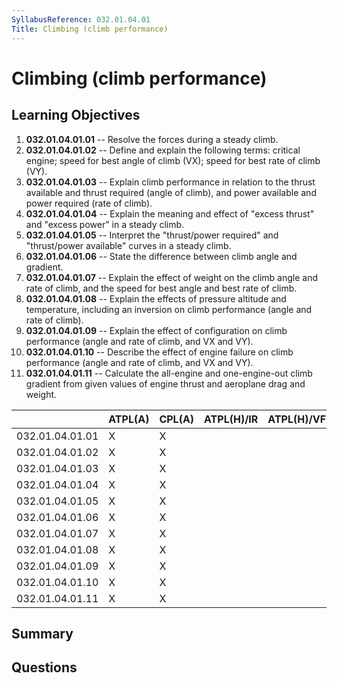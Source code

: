 ```yaml
---
SyllabusReference: 032.01.04.01
Title: Climbing (climb performance)
---
```


# Climbing (climb performance)

## Learning Objectives

1.  **032.01.04.01.01** -- Resolve the forces during a steady climb.
2.  **032.01.04.01.02** -- Define and explain the following terms: critical
    engine; speed for best angle of climb (VX); speed for best rate of climb
    (VY).
3.  **032.01.04.01.03** -- Explain climb performance in relation to the thrust
    available and thrust required (angle of climb), and power available and power
    required (rate of climb).
4.  **032.01.04.01.04** -- Explain the meaning and effect of "excess thrust" and
    "excess power" in a steady climb.
5.  **032.01.04.01.05** -- Interpret the "thrust/power required" and
    "thrust/power available" curves in a steady climb.
6.  **032.01.04.01.06** -- State the difference between climb angle and gradient.
7.  **032.01.04.01.07** -- Explain the effect of weight on the climb angle and
    rate of climb, and the speed for best angle and best rate of climb.
8.  **032.01.04.01.08** -- Explain the effects of pressure altitude and
    temperature, including an inversion on climb performance (angle and rate of
    climb).
9.  **032.01.04.01.09** -- Explain the effect of configuration on climb
    performance (angle and rate of climb, and VX and VY).
10. **032.01.04.01.10** -- Describe the effect of engine failure on climb
    performance (angle and rate of climb, and VX and VY).
11. **032.01.04.01.11** -- Calculate the all-engine and one-engine-out climb
    gradient from given values of engine thrust and aeroplane drag and weight.

|                 | ATPL(A) | CPL(A) | ATPL(H)/IR | ATPL(H)/VFR | CPL(H) | IR | CBIR(A) |
| --------------- | ------- | ------ | ---------- | ----------- | ------ | -- | ------- |
| 032.01.04.01.01 | X       | X      |            |             |        |    |         |
| 032.01.04.01.02 | X       | X      |            |             |        |    |         |
| 032.01.04.01.03 | X       | X      |            |             |        |    |         |
| 032.01.04.01.04 | X       | X      |            |             |        |    |         |
| 032.01.04.01.05 | X       | X      |            |             |        |    |         |
| 032.01.04.01.06 | X       | X      |            |             |        |    |         |
| 032.01.04.01.07 | X       | X      |            |             |        |    |         |
| 032.01.04.01.08 | X       | X      |            |             |        |    |         |
| 032.01.04.01.09 | X       | X      |            |             |        |    |         |
| 032.01.04.01.10 | X       | X      |            |             |        |    |         |
| 032.01.04.01.11 | X       | X      |            |             |        |    |         |

## Summary

## Questions
